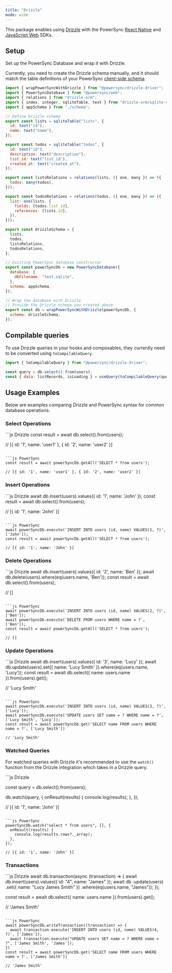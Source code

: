 ```yaml
---
title: "Drizzle"
mode: wide
---
```


<Card title="npm: @powersync/drizzle-driver" icon="npm" href="https://www.npmjs.com/package/@powersync/drizzle-driver" horizontal />

This package enables using [Drizzle](https://orm.drizzle.team/) with the PowerSync [React Native](/client-sdk-references/react-native-and-expo) and [JavaScript Web](/client-sdk-references/javascript-web) SDKs.

## Setup

Set up the PowerSync Database and wrap it with Drizzle.

Currently, you need to create the Drizzle schema manually, and it should match the table definitions of your PowerSync [client-side schema](/installation/client-side-setup/define-your-schema).

```js
import { wrapPowerSyncWithDrizzle } from "@powersync/drizzle-driver";
import { PowerSyncDatabase } from "@powersync/web";
import { relations } from "drizzle-orm";
import { index, integer, sqliteTable, text } from "drizzle-orm/sqlite-core";
import { appSchema } from "./schema";

// Define Drizzle schema
export const lists = sqliteTable("lists", {
  id: text("id"),
  name: text("name"),
});

export const todos = sqliteTable("todos", {
  id: text("id"),
  description: text("description"),
  list_id: text("list_id"),
  created_at: text("created_at"),
});

export const listsRelations = relations(lists, ({ one, many }) => ({
  todos: many(todos),
}));

export const todosRelations = relations(todos, ({ one, many }) => ({
  list: one(lists, {
    fields: [todos.list_id],
    references: [lists.id],
  }),
}));

export const drizzleSchema = {
  lists,
  todos,
  listsRelations,
  todosRelations,
};

// Existing PowerSync database constructor
export const powerSyncDb = new PowerSyncDatabase({
  database: {
    dbFilename: "test.sqlite",
  },
  schema: appSchema,
});

// Wrap the database with Drizzle
// Provide the Drizzle schema you created above
export const db = wrapPowerSyncWithDrizzle(powerSyncDb, {
  schema: drizzleSchema,
});
```

## Compilable queries

To use Drizzle queries in your hooks and composables, they currently need to be converted using `toCompilableQuery`.

```js
import { toCompilableQuery } from "@powersync/drizzle-driver";

const query = db.select().from(users);
const { data: listRecords, isLoading } = useQuery(toCompilableQuery(query));
```

## Usage Examples

Below are examples comparing Drizzle and PowerSync syntax for common database operations.

### Select Operations

<CodeGroup>
  ```js Drizzle
  const result = await db.select().from(users);

  // [{ id: '1', name: 'user1' }, { id: '2', name: 'user2' }]

  ```

  ```js PowerSync
  const result = await powerSyncDb.getAll('SELECT * from users');

  // [{ id: '1', name: 'user1' }, { id: '2', name: 'user2' }]

  ```
</CodeGroup>

### Insert Operations

<CodeGroup>
  ```js Drizzle
  await db.insert(users).values({ id: '1', name: 'John' });
  const result = await db.select().from(users);

  // [{ id: '1', name: 'John' }]

  ```

  ```js PowerSync
  await powerSyncDb.execute('INSERT INTO users (id, name) VALUES(1, ?)', ['John']);
  const result = await powerSyncDb.getAll('SELECT * from users');

  // [{ id: '1', name: 'John' }]

  ```
</CodeGroup>

### Delete Operations

<CodeGroup>
  ```js Drizzle
  await db.insert(users).values({ id: '2', name: 'Ben' });
  await db.delete(users).where(eq(users.name, 'Ben'));
  const result = await db.select().from(users);

  // []

  ```

  ```js PowerSync
  await powerSyncDb.execute('INSERT INTO users (id, name) VALUES(2, ?)', ['Ben']);
  await powerSyncDb.execute(`DELETE FROM users WHERE name = ?`, ['Ben']);
  const result = await powerSyncDb.getAll('SELECT * from users');

  // []

  ```
</CodeGroup>

### Update Operations

<CodeGroup>
  ```js Drizzle
  await db.insert(users).values({ id: '3', name: 'Lucy' });
  await db.update(users).set({ name: 'Lucy Smith' }).where(eq(users.name, 'Lucy'));
  const result = await db.select({ name: users.name }).from(users).get();

  // 'Lucy Smith'

  ```

  ```js PowerSync
  await powerSyncDb.execute('INSERT INTO users (id, name) VALUES(3, ?)', ['Lucy']);
  await powerSyncDb.execute('UPDATE users SET name = ? WHERE name = ?', ['Lucy Smith', 'Lucy']);
  const result = await powerSyncDb.get('SELECT name FROM users WHERE name = ?', ['Lucy Smith'])

  // 'Lucy Smith'

  ```
</CodeGroup>

### Watched Queries

For watched queries with Drizzle it's recommended to use the `watch()` function from the Drizzle integration which takes in a Drizzle query. 

<CodeGroup>
  ```js Drizzle

  const query = db.select().from(users);

  db.watch(query, {
    onResult(results) {
      console.log(results);
    },
  });

  // [{ id: '1', name: 'John' }]
  ```

  ```js PowerSync
  powerSyncDb.watch("select * from users", [], {
    onResult(results) {
      console.log(results.rows?._array);
    },
  });

  // [{ id: '1', name: 'John' }]
  ```
</CodeGroup>

### Transactions

<CodeGroup>
  ```js Drizzle
  await db.transaction(async (transaction) => {
    await db.insert(users).values({ id: "4", name: "James" });
    await db
      .update(users)
      .set({ name: "Lucy James Smith" })
      .where(eq(users.name, "James"));
  });

  const result = await db.select({ name: users.name }).from(users).get();

  // 'James Smith'
  ```

  ```js PowerSync
  await powerSyncDb.writeTransaction((transaction) => {
    await transaction.execute('INSERT INTO users (id, name) VALUES(4, ?)', ['James']);
    await transaction.execute("UPDATE users SET name = ? WHERE name = ?", ['James Smith', 'James']);
  })
  const result = await powerSyncDb.get('SELECT name FROM users WHERE name = ?', ['James Smith'])

  // 'James Smith'

  ```
</CodeGroup>